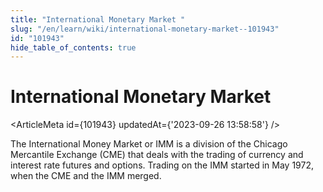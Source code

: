 ```yaml
---
title: "International Monetary Market "
slug: "/en/learn/wiki/international-monetary-market--101943"
id: "101943"
hide_table_of_contents: true
---
```



# International Monetary Market 

<ArticleMeta id={101943} updatedAt={'2023-09-26 13:58:58'} />
<div className='border-solid border-b border-t-0 my-4 border-[var(--ifm-color-gray-300)]' />

The International Money Market or IMM is a division of the Chicago Mercantile Exchange (CME) that deals with the trading of currency and interest rate futures and options. Trading on the IMM started in May 1972, when the CME and the IMM merged.
